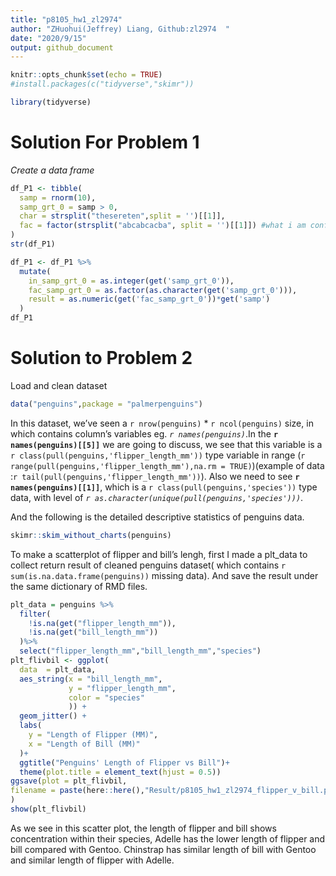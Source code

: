 ```yaml
---
title: "p8105_hw1_zl2974"
author: "ZHuohui(Jeffrey) Liang, Github:zl2974  "
date: "2020/9/15"
output: github_document
---
```


```r
knitr::opts_chunk$set(echo = TRUE)
#install.packages(c("tidyverse","skimr"))
```
```r
library(tidyverse)
```

# Solution For Problem 1

*Create a data frame*

```r
df_P1 <- tibble(
  samp = rnorm(10),
  samp_grt_0 = samp > 0,
  char = strsplit("thesereten",split = '')[[1]],
  fac = factor(strsplit("abcabcacba", split = '')[[1]]) #what i am confusing here is that this function create list, and list() and c() behave so inconsistantly in R, is there any good sugguestion to avoid list() overall? Or good way to detected before bugging?
)
str(df_P1)

df_P1 <- df_P1 %>%
  mutate(
    in_samp_grt_0 = as.integer(get('samp_grt_0')),
    fac_samp_grt_0 = as.factor(as.character(get('samp_grt_0'))),
    result = as.numeric(get('fac_samp_grt_0'))*get('samp')
  )
df_P1
```

# Solution to Problem 2

Load and clean dataset

```r
data("penguins",package = "palmerpenguins")
```

In this dataset, we've seen a `r nrow(penguins)`  *  `r ncol(penguins)` size, in which contains column's variables eg. _`r names(penguins)`_.In the __`r names(penguins)[[5]]`__ we are going to discuss, we see that this variable is a `r class(pull(penguins,'flipper_length_mm'))` type variable in range (`r range(pull(penguins,'flipper_length_mm'),na.rm = TRUE)`)(example of data :`r tail(pull(penguins,'flipper_length_mm'))`). Also we need to see __`r names(penguins)[[1]]`__, which is a `r class(pull(penguins,'species'))` type data, with level of _`r as.character(unique(pull(penguins,'species')))`_.

And the following is the detailed descriptive statistics of penguins data.

```r
skimr::skim_without_charts(penguins)
```

To make a scatterplot of flipper and bill's lengh, first I made a plt_data to collect return result of cleaned penguins dataset( which contains `r sum(is.na.data.frame(penguins))` missing data). And save the result under the same dictionary of RMD files.

```r
plt_data = penguins %>%
  filter(
    !is.na(get("flipper_length_mm")),
    !is.na(get("bill_length_mm"))
  )%>%
  select("flipper_length_mm","bill_length_mm","species")
plt_flivbil <- ggplot(
  data  = plt_data,
  aes_string(x = "bill_length_mm",
             y = "flipper_length_mm",
             color = "species"
             )) +
  geom_jitter() +
  labs(
    y = "Length of Flipper (MM)",
    x = "Length of Bill (MM)"
  )+
  ggtitle("Penguins' Length of Flipper vs Bill")+
  theme(plot.title = element_text(hjust = 0.5))
ggsave(plot = plt_flivbil,
filename = paste(here::here(),"Result/p8105_hw1_zl2974_flipper_v_bill.png",sep="/")
)
show(plt_flivbil)
```

As we see in this scatter plot, the length of flipper and bill shows concentration within their species, Adelle has the lower length of flipper and bill compared with Gentoo. Chinstrap has similar length of bill with Gentoo and similar length of flipper with Adelle.


